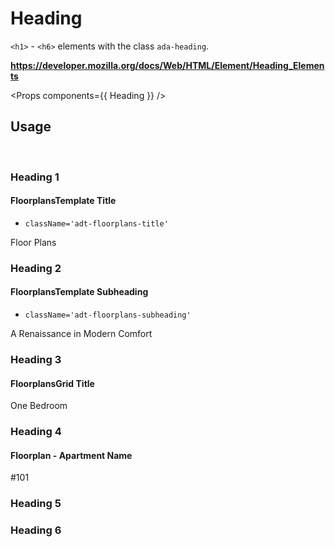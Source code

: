 <!-- Packages -->

<!-- Components -->

# Heading

`<h1>` - `<h6>` elements with the class `ada-heading`.

**https://developer.mozilla.org/docs/Web/HTML/Element/Heading_Elements**

<Preview id='heading-preview'>
  <Heading />
</Preview>

<Props components={{ Heading }} />

## Usage

<br/>

### Heading 1

#### FloorplansTemplate Title

- `className='adt-floorplans-title'`

<Preview>
  <Heading className='adt-floorplans-title'>
    Floor Plans
  </Heading>
</Preview>

### Heading 2

<Preview>
  <Heading data-size={2} />
</Preview>

#### FloorplansTemplate Subheading

- `className='adt-floorplans-subheading'`

<Preview>
  <Heading className='adt-floorplans-subheading' data-size={2}>
    A Renaissance in Modern Comfort
  </Heading>
</Preview>

### Heading 3

<Preview>
  <Heading data-size={3} />
</Preview>

#### FloorplansGrid Title

<Preview id='floorplans-grid-title-preview'>
  <Heading className='floorplans-grid-title' data-size={3}>
    One Bedroom
  </Heading>
</Preview>

### Heading 4

<Preview>
  <Heading data-size={4} />
</Preview>


#### Floorplan - Apartment Name

<Preview id='apartment-name-preview'>
  <Heading className='apartment-name' data-size={4}>
    #101
  </Heading>
</Preview>

### Heading 5

<Preview>
  <Heading data-size={5} />
</Preview>

### Heading 6

<Preview>
  <Heading data-size={6} />
</Preview>
